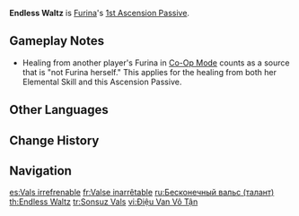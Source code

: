{{Talent Infobox
|image         = Talent Endless Waltz.png
|character     = Furina
|type          = 1st Ascension Passive
|info          = When the active character in your [[party]] receives [[heal]]ing, if the source of the healing is not Furina herself and the healing overflows, then Furina will heal nearby party members for 2% of their [[Max HP]] once every 2s within the next 4s.
|scale_att1    = 
|scale_att2    = 
|utility1      = Healing
|utility2      = Healing Overflow
}}
'''Endless Waltz''' is [[Furina]]'s [[1st Ascension Passive]].
<!--
==Gameplay Notes==
-->
==Gameplay Notes==
* Healing from another player's Furina in [[Co-Op Mode]] counts as a source that is "not Furina herself." This applies for the healing from both her Elemental Skill and this Ascension Passive.

==Other Languages==
{{Other Languages
|en      = Endless Waltz
|zhs     = 停不了的圆舞
|zhs_rm  = Tíngbùliǎo de Yuánwǔ
|zht     = 停不了的圓舞
|zht_rm  = Tíngbùliǎo de Yuánwǔ
|zh_tl   = Unstoppable Waltz
|ja      = 終わりなき円舞
|ja_rm   = Owarinaki Enbu
|ja_tl   = Endless Waltz
|ko      = 끝없는 왈츠
|ko_rm   = 
|ko_tl   = 
|es      = Vals irrefrenable
|es_tl   = Irrepressible Waltz
|fr      = Valse inarrêtable
|fr_tl   = Unstoppable Waltz
|ru      = Бесконечный вальс
|ru_tl   = Endless Waltz
|th      = Endless Waltz
|vi      = Điệu Van Vô Tận
|vi_tl   = Endless Waltz
|de      = Endloser Walzer
|de_tl   = Endless Waltz
|id      = Endless Waltz
|pt      = Valsa Infinita
|pt_tl   = 
|tr      = Sonsuz Vals
|tr_tl   = Endless Waltz
|it      = Valzer infinito
|it_tl   = Endless Waltz
}}

==Change History==
{{Change History|4.2}}

==Navigation==
{{Talent Navbox|Furina}}

[[es:Vals irrefrenable]]
[[fr:Valse inarrêtable]]
[[ru:Бесконечный вальс (талант)]]
[[th:Endless Waltz]]
[[tr:Sonsuz Vals]]
[[vi:Điệu Van Vô Tận]]
